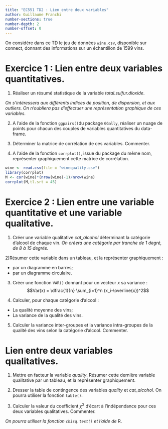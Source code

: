 ---
title: "EC551 TD2 : Lien entre deux variables"
author: Guillaume Franchi
number-sections: true
number-depth: 2
number-offset: 0
---

On considère dans ce TD le jeu de données `wine.csv`, disponible sur connect, donnant des informations sur un échantillon de 1599 vins.

# Exercice 1 : Lien entre deux variables quantitatives.

1. Réaliser un résumé statistique de la variable *total.sulfur.dioxide*.

*On s'intéressera aux différents indices de position, de dispersion, et aux outliers. On n'oubliera pas d'effectuer une représentation graphique de ces variables.*

2. A l'aide de la fonction `ggpairs()`du package `GGally`, réaliser un nuage de points pour chacun des couples de variables quantitatives du data-frame.

3. Déterminer la matrice de corrélation de ces variables. Commenter.

4. A l'aide de la fonction `corrplot()`, issue du package du même nom, représenter graphiquement cette matrice de corrélation.

```{r echo=FALSE,eval=TRUE,message=FALSE}
wine <- read.csv(file = "winequality.csv")
library(corrplot)
M <- cor(wine)*(nrow(wine)-1)/nrow(wine)
corrplot(M,tl.srt = 45)
```


# Exercice 2 : Lien entre une variable quantitative et une variable qualitative.

1) Créer une variable qualitative *cat_alcohol* déterminant la catégorie d'alcool de chaque vin. *On créera une catégorie par tranche de 1 degré, de 8 à 15 degrés.*

2)Résumer cette variable dans un tableau, et la représenter graphiquement :

  * par un diagramme en barres;
  * par un diagramme circulaire.

3) Créer une fonction `VAR()` donnant pour un vecteur $x$ sa variance :
  $$Var(x) = \dfrac{1}{n} \sum_{i=1}^n (x_i-\overline{x})^2$$

4) Calculer, pour chaque catégorie d'alcool :

  * La qualité moyenne des vins;
  * La variance de la qualité des vins.
  
5) Calculer la variance inter-groupes et la variance intra-groupes de la qualité des vins selon la catégorie d'alcool. Commenter.

# Lien entre deux variables qualitatives.

1) Mettre en facteur la variable *quality*. Résumer cette dernière variable qualitative par un tableau, et la représenter graphiquement.

2) Dresser la table de contingence des variables *quality* et *cat_alcohol*. On pourra utiliser la fonction `table()`.

3) Calculer la valeur du coefficient $\chi^2$ d'écart à l'indépendance pour ces deux variables qualitatives. Commenter.

*On pourra utiliser la fonction `chisq.test()` et l'aide de* R.
  
  